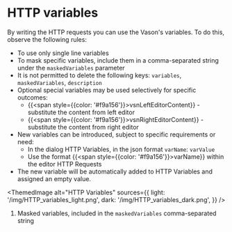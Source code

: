 # HTTP variables

By writing the HTTP requests you can use the Vason's variables. To do this, observe the following rules:

- To use only single line variables
- To mask specific variables, include them in a comma-separated string under the `maskedVariables` parameter
- It is not permitted to delete the following keys: `variables`, `maskedVariables`, `description`
- Optional special variables may be used selectively for specific outcomes:
  - &#123;&#123;<span style={{color: '#f9a156'}}>vsnLeftEditorContent</span>&#125;&#125; - substitute the content from left editor
  - &#123;&#123;<span style={{color: '#f9a156'}}>vsnRightEditorContent</span>&#125;&#125; - substitute the content from right editor
- New variables can be introduced, subject to specific requirements or need:
  - In the dialog HTTP Variables, in the json format `varName`: `varValue`
  - Use the format &#123;&#123;<span style={{color: '#f9a156'}}>varName</span>&#125;&#125; within the editor HTTP Requests
- The new variable will be automatically added to HTTP Variables and assigned an empty value.


<ThemedImage
  alt="HTTP Variables"
  sources={{
    light: '/img/HTTP_variables_light.png',
    dark: '/img/HTTP_variables_dark.png',
  }}
/>

1. Masked variables, included in the `maskedVariables` comma-separated string
